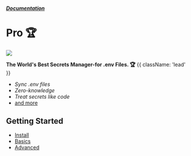 

##### [Documentation](/docs)
# Pro 🏆

![](https://dotenvx.com/pro-banner.png)

**The World's Best Secrets Manager-for .env Files. 🏆** {{ className: 'lead' }}

* *Sync .env files*
* *Zero-knowledge*
* *Treat secrets like code*
* [and more](https://dotenvx.com/pricing/)

## Getting Started

* [Install](/docs/pro/install)
* [Basics](/docs/pro/quickstart)
* [Advanced](/docs/pro/advanced)

&nbsp;
